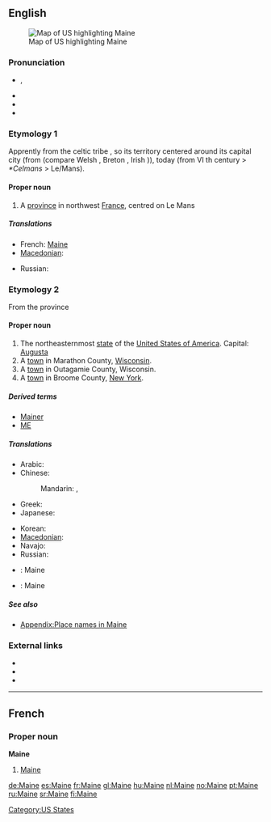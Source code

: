 {{wikipedia|dab=Maine (disambiguation)|Maine}}
{{also|maine}}
==English==
[[Image:Map of USA highlighting Maine.png|thumb|right|Map of US highlighting Maine]]

===Pronunciation===
* {{a|UK|US}} {{IPA|/meɪn/}}, {{SAMPA|/meIn/}}
* {{audio|en-us-Maine.ogg|Audio (US)}}
* {{rhymes|eɪn}}
* {{homophones|main|mane}}

===Etymology 1===
{{wikipedia|Maine (province)}}
Apprently from the celtic tribe {{term|aulerci cenomanni|lang=fr}}, so its territory centered around its capital city  {{term|Vindinon||white place|lang=fr}} (from {{etyl|cel|fr}} {{term||vindo-|white}} (compare Welsh {{term|gwyn|lang=cy}}, Breton {{term|gwen|lang=br}}, Irish {{term|finn|lang=ga}})), today {{term|le Mans|lang=fr}} (from {{term|Cenomannis|lang=fro}} VI th century > ''*Celmans'' > Le/Mans).

====Proper noun====
{{en-proper noun}}

# A [[province]] in northwest [[France]], centred on Le Mans

=====Translations=====
{{trans-top|province in France}}
* French: [[Maine#French|Maine]]
* [[Macedonian]]: {{t|mk|Мен|m|tr=Men|sc=Cyrl|xs=Macedonian}}
{{trans-mid}}
* Russian: {{t|ru|Мен|m|tr=Men|sc=Cyrl}}
{{trans-bottom}}

===Etymology 2===
{{wikipedia|Maine|Maine (US state)}}
From the {{etyl|fr}} province

====Proper noun====
{{en-proper noun}}

# The northeasternmost [[state]] of the [[United States of America]]. Capital: [[Augusta]]
# A [[town]] in Marathon County, [[Wisconsin]].
# A [[town]] in Outagamie County, Wisconsin.
# A [[town]] in Broome County, [[New York]].

=====Derived terms=====
* [[Mainer]]
* [[ME]]

=====Translations=====
{{trans-top|US State}}
* Arabic: {{t-|ar|مين|m|tr=miin|sc=Arab}}
* Chinese:
*: Mandarin: {{t-|cmn|緬因州|sc=Hani|xs=Mandarin}},  {{t-|cmn|缅因州|tr=Miǎnyīn-zhōu|sc=Hani|xs=Mandarin}}
* Greek: {{t|el|Μέιν|tr=Méin|sc=Grek}}
* Japanese: {{t-|ja|メイン州|tr=Mein-shū|sc=Jpan}}
{{trans-mid}}
* Korean: {{t|ko|메인 주|tr=Mein-chu|sc=Kore}}
* [[Macedonian]]: {{t|mk|Мејн|m|tr=Mejn|sc=Cyrl|xs=Macedonian}}
* Navajo: {{tø|nv|Méínhahoodzo hahoodzo}}
* Russian: {{t-|ru|Мэн|m|tr=Men|sc=Cyrl}}
{{trans-bottom}}

{{checktrans-top}}
* {{ttbc|French}}: Maine {{f}}
{{trans-mid}}
* {{ttbc|Spanish}}: Maine
{{trans-bottom}}

=====See also=====
* [[Appendix:Place names in Maine]]

===External links===
* {{pedialite|Maine, Marathon County, Wisconsin}}
* {{pedialite|Maine, Outagamie County, Wisconsin}}
* {{pedialite|Maine, New York}}

----

==French==
===Proper noun===
'''Maine'''
# [[Maine#English|Maine]]

[[Category:US States]]

[[de:Maine]]
[[es:Maine]]
[[fr:Maine]]
[[gl:Maine]]
[[hu:Maine]]
[[nl:Maine]]
[[no:Maine]]
[[pt:Maine]]
[[ru:Maine]]
[[sr:Maine]]
[[fi:Maine]]